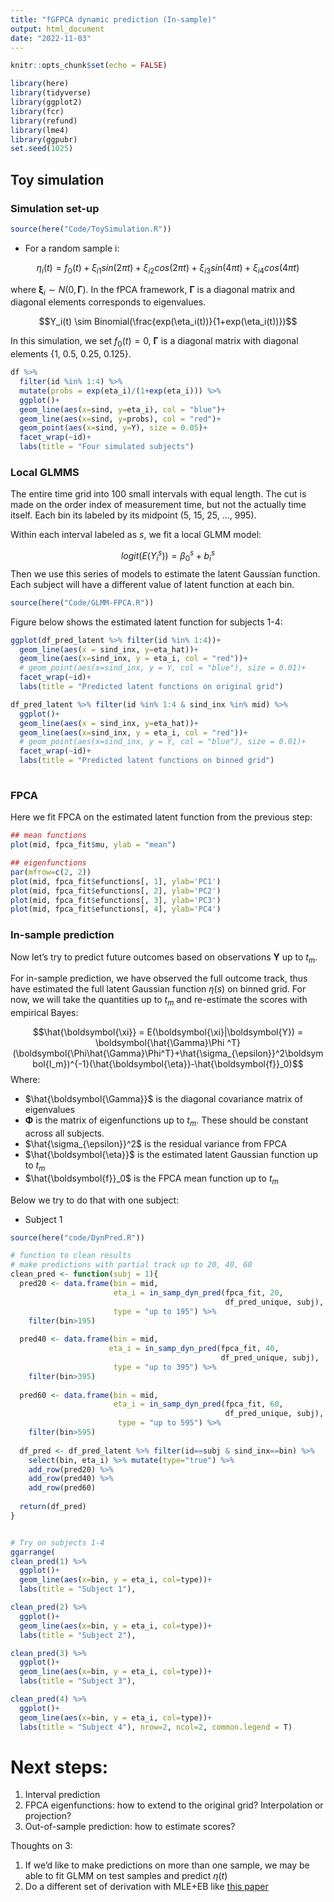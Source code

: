 ```yaml
---
title: "fGFPCA dynamic prediction (In-sample)"
output: html_document
date: "2022-11-03"
---
```


```r
knitr::opts_chunk$set(echo = FALSE)

library(here)
library(tidyverse)
library(ggplot2)
library(fcr)
library(refund)
library(lme4)
library(ggpubr)
set.seed(1025)
```

## Toy simulation

### Simulation set-up

```r
source(here("Code/ToySimulation.R"))
```

- For a random sample i: 

$$\eta_i(t) =f_0(t)+ \xi_{i1}sin(2\pi t)+\xi_{i2}cos(2\pi t)+\xi_{i3}sin(4\pi t)+\xi_{i4}cos(4\pi t)$$

where $\boldsymbol{\xi}_{i} \sim N(0, \boldsymbol{\Gamma})$. In the fPCA framework, $\boldsymbol{\Gamma}$ is a diagonal matrix and diagonal elements corresponds to eigenvalues. 

$$Y_i(t) \sim Binomial(\frac{exp(\eta_i(t))}{1+exp(\eta_i(t))})$$

In this simulation, we set $f_0(t) = 0$, $\boldsymbol{\Gamma}$ is a diagonal matrix with diagonal elements {1, 0.5, 0.25, 0.125}. 

```r
df %>% 
  filter(id %in% 1:4) %>% 
  mutate(probs = exp(eta_i)/(1+exp(eta_i))) %>%
  ggplot()+
  geom_line(aes(x=sind, y=eta_i), col = "blue")+
  geom_line(aes(x=sind, y=probs), col = "red")+
  geom_point(aes(x=sind, y=Y), size = 0.05)+
  facet_wrap(~id)+
  labs(title = "Four simulated subjects")
```

### Local GLMMS

The entire time grid into 100 small intervals with equal length. The cut is made on the order index of measurement time, but not the actually time itself. Each bin its labeled by its midpoint (5, 15, 25, ..., 995). 

Within each interval labeled as $s$, we fit a local GLMM model: 

$$logit(E(Y_i^s)) = \beta_0^s+b_i^s$$
Then we use this series of models to estimate the latent Gaussian function. Each subject will have a different value of latent function at each bin. 


```r
source(here("Code/GLMM-FPCA.R"))
```


Figure below shows the estimated latent function for subjects 1-4:

```r
ggplot(df_pred_latent %>% filter(id %in% 1:4))+
  geom_line(aes(x = sind_inx, y=eta_hat))+
  geom_line(aes(x=sind_inx, y = eta_i, col = "red"))+
  # geom_point(aes(x=sind_inx, y = Y, col = "blue"), size = 0.01)+
  facet_wrap(~id)+
  labs(title = "Predicted latent functions on original grid")
```
```r
df_pred_latent %>% filter(id %in% 1:4 & sind_inx %in% mid) %>%
  ggplot()+
  geom_line(aes(x = sind_inx, y=eta_hat))+
  geom_line(aes(x=sind_inx, y = eta_i, col = "red"))+
  # geom_point(aes(x=sind_inx, y = Y, col = "blue"), size = 0.01)+
  facet_wrap(~id)+
  labs(title = "Predicted latent functions on binned grid")
  
```


### FPCA

Here we fit FPCA on the estimated latent function from the previous step:

```r
## mean functions
plot(mid, fpca_fit$mu, ylab = "mean")
```

```r

## eigenfunctions
par(mfrow=c(2, 2))
plot(mid, fpca_fit$efunctions[, 1], ylab='PC1')
plot(mid, fpca_fit$efunctions[, 2], ylab='PC2')
plot(mid, fpca_fit$efunctions[, 3], ylab='PC3')
plot(mid, fpca_fit$efunctions[, 4], ylab='PC4')
```

### In-sample prediction

Now let's try to predict future outcomes based on observations $\boldsymbol{Y}$ up to $t_m$.

For in-sample prediction, we have observed the full outcome track, thus have estimated the full latent Gaussian function $\eta(s)$ on binned grid. 
For now, we will take the quantities up to $t_m$ and re-estimate the scores with empirical Bayes:

$$\hat{\boldsymbol{\xi}} = E(\boldsymbol{\xi}|\boldsymbol{Y}) =  \boldsymbol{\hat{\Gamma}\Phi ^T}(\boldsymbol{\Phi\hat{\Gamma}\Phi^T}+\hat{\sigma_{\epsilon}}^2\boldsymbol{I_m})^{-1}(\hat{\boldsymbol{\eta}}-\hat{\boldsymbol{f}}_0)$$
Where:

- $\hat{\boldsymbol{\Gamma}}$ is the diagonal covariance matrix of eigenvalues
- $\boldsymbol{\Phi}$ is the matrix of eigenfunctions up to $t_m$. These should be constant across all subjects.
- $\hat{\sigma_{\epsilon}}^2$ is the residual variance from FPCA
- $\hat{\boldsymbol{\eta}}$ is the estimated latent Gaussian function up to $t_m$
- $\hat{\boldsymbol{f}}_0$ is the FPCA mean function up to $t_m$

Below we try to do that with one subject:

- Subject 1

```r
source(here("code/DynPred.R"))
```

```r
# function to clean results
# make predictions with partial track up to 20, 40, 60
clean_pred <- function(subj = 1){
  pred20 <- data.frame(bin = mid, 
                       eta_i = in_samp_dyn_pred(fpca_fit, 20,
                                                df_pred_unique, subj),
                       type = "up to 195") %>% 
    filter(bin>195)
  
  pred40 <- data.frame(bin = mid, 
                      eta_i = in_samp_dyn_pred(fpca_fit, 40,
                                               df_pred_unique, subj),
                       type = "up to 395") %>%
    filter(bin>395)
  
  pred60 <- data.frame(bin = mid, 
                       eta_i = in_samp_dyn_pred(fpca_fit, 60,
                                                df_pred_unique, subj),
                        type = "up to 595") %>%
    filter(bin>595)
  
  df_pred <- df_pred_latent %>% filter(id==subj & sind_inx==bin) %>%
    select(bin, eta_i) %>% mutate(type="true") %>%
    add_row(pred20) %>%
    add_row(pred40) %>% 
    add_row(pred60) 
  
  return(df_pred)
}



```

```r
# Try on subjects 1-4
ggarrange(
clean_pred(1) %>%
  ggplot()+
  geom_line(aes(x=bin, y = eta_i, col=type))+
  labs(title = "Subject 1"),

clean_pred(2) %>%
  ggplot()+
  geom_line(aes(x=bin, y = eta_i, col=type))+
  labs(title = "Subject 2"),

clean_pred(3) %>%
  ggplot()+
  geom_line(aes(x=bin, y = eta_i, col=type))+
  labs(title = "Subject 3"),

clean_pred(4) %>%
  ggplot()+
  geom_line(aes(x=bin, y = eta_i, col=type))+
  labs(title = "Subject 4"), nrow=2, ncol=2, common.legend = T)

```




# Next steps:

1. Interval prediction
2. FPCA eigenfunctions: how to extend to the original grid? Interpolation or projection?
3. Out-of-sample prediction: how to estimate scores? 

Thoughts on 3: 

1. If we'd like to make predictions on more than one sample, we may be able to fit GLMM on test samples and predict $\eta(t)$
2. Do a different set of derivation with MLE+EB like [this paper](https://www.jstor.org/stable/pdf/2533715.pdf?refreqid=excelsior%3A135dd765c41e4b46eb39bb6ef7a71053&ab_segments=&origin=&acceptTC=1)

